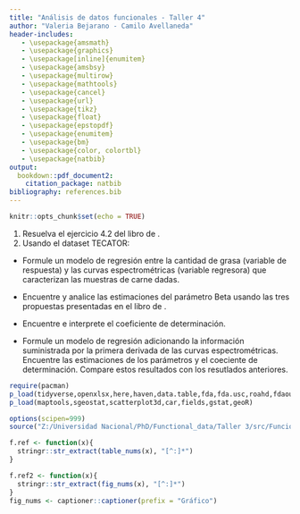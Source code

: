 ```yaml
---
title: "Análisis de datos funcionales - Taller 4"
author: "Valeria Bejarano - Camilo Avellaneda"
header-includes:
   - \usepackage{amsmath}
   - \usepackage{graphics}
   - \usepackage[inline]{enumitem}
   - \usepackage{amsbsy}
   - \usepackage{multirow}
   - \usepackage{mathtools}
   - \usepackage{cancel}
   - \usepackage{url}
   - \usepackage{tikz}
   - \usepackage{float}
   - \usepackage{epstopdf}
   - \usepackage{enumitem}
   - \usepackage{bm}
   - \usepackage{color, colortbl}
   - \usepackage{natbib}
output:
  bookdown::pdf_document2:
    citation_package: natbib
bibliography: references.bib
---
```



```r
knitr::opts_chunk$set(echo = TRUE)
```


(1) Resuelva el ejercicio 4.2 del libro de \citet{kokoszka2017introduction}.
(2) Usando el dataset TECATOR:

* Formule un modelo de regresión entre la cantidad de grasa (variable de respuesta) y las curvas espectrométricas (variable regresora) que caracterizan las muestras de carne dadas.

* Encuentre y analice las estimaciones del parámetro Beta usando las tres propuestas presentadas en el libro de \citet{kokoszka2017introduction}.
* Encuentre e interprete el coeficiente de determinación.
* Formule un modelo de regresión adicionando la información suministrada por la primera derivada de las curvas espectrométricas. Encuentre las estimaciones de los parámetros y el coeciente de determinación. Compare estos resultados con los resutlados anteriores.

```r
require(pacman)
p_load(tidyverse,openxlsx,here,haven,data.table,fda,fda.usc,roahd,fdaoutlier,caret)
p_load(maptools,sgeostat,scatterplot3d,car,fields,gstat,geoR)

options(scipen=999)
source("Z:/Universidad Nacional/PhD/Functional_data/Taller 3/src/Funciones.R")

f.ref <- function(x){
  stringr::str_extract(table_nums(x), "[^:]*")
}

f.ref2 <- function(x){
  stringr::str_extract(fig_nums(x), "[^:]*")
}
fig_nums <- captioner::captioner(prefix = "Gráfico")
```



